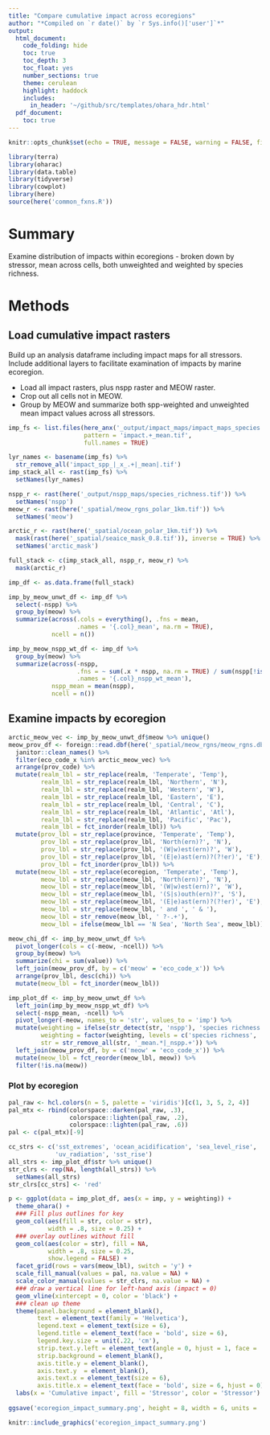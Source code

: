 ```yaml
---
title: "Compare cumulative impact across ecoregions"
author: "*Compiled on `r date()` by `r Sys.info()['user']`*"
output: 
  html_document:
    code_folding: hide
    toc: true
    toc_depth: 3
    toc_float: yes
    number_sections: true
    theme: cerulean
    highlight: haddock
    includes: 
      in_header: '~/github/src/templates/ohara_hdr.html'
  pdf_document:
    toc: true
---
```


``` r

knitr::opts_chunk$set(echo = TRUE, message = FALSE, warning = FALSE, fig.height = 4, fig.width = 7)

library(terra)
library(oharac)
library(data.table)
library(tidyverse)
library(cowplot)
library(here)
source(here('common_fxns.R'))

```

# Summary

Examine distribution of impacts within ecoregions - broken down by stressor, mean across cells, both unweighted and weighted by species richness.

# Methods

## Load cumulative impact rasters

Build up an analysis dataframe including impact maps for all stressors.  Include additional layers to facilitate examination of impacts by marine ecoregion.

* Load all impact rasters, plus nspp raster and MEOW raster.
* Crop out all cells not in MEOW.
* Group by MEOW and summarize both spp-weighted and unweighted mean impact values across all stressors.

```r
imp_fs <- list.files(here_anx('_output/impact_maps/impact_maps_species'), 
                     pattern = 'impact.+_mean.tif',
                     full.names = TRUE)

lyr_names <- basename(imp_fs) %>%
  str_remove_all('impact_spp_|_x_.+|_mean|.tif')
imp_stack_all <- rast(imp_fs) %>%
  setNames(lyr_names)

nspp_r <- rast(here('_output/nspp_maps/species_richness.tif')) %>%
  setNames('nspp')
meow_r <- rast(here('_spatial/meow_rgns_polar_1km.tif')) %>%
  setNames('meow')

arctic_r <- rast(here('_spatial/ocean_polar_1km.tif')) %>%
  mask(rast(here('_spatial/seaice_mask_0.8.tif')), inverse = TRUE) %>%
  setNames('arctic_mask')

full_stack <- c(imp_stack_all, nspp_r, meow_r) %>%
  mask(arctic_r)

imp_df <- as.data.frame(full_stack)
```

```r
imp_by_meow_unwt_df <- imp_df %>%
  select(-nspp) %>%
  group_by(meow) %>%
  summarize(across(.cols = everything(), .fns = mean,
                   .names = '{.col}_mean', na.rm = TRUE),
            ncell = n())

imp_by_meow_nspp_wt_df <- imp_df %>%
  group_by(meow) %>%
  summarize(across(-nspp, 
                   .fns = ~ sum(.x * nspp, na.rm = TRUE) / sum(nspp[!is.na(.x)]),
                   .names = '{.col}_nspp_wt_mean'),
            nspp_mean = mean(nspp),
            ncell = n()) 
```

## Examine impacts by ecoregion

```r
arctic_meow_vec <- imp_by_meow_unwt_df$meow %>% unique()
meow_prov_df <- foreign::read.dbf(here('_spatial/meow_rgns/meow_rgns.dbf')) %>%
  janitor::clean_names() %>%
  filter(eco_code_x %in% arctic_meow_vec) %>%
  arrange(prov_code) %>%
  mutate(realm_lbl = str_replace(realm, 'Temperate', 'Temp'),
         realm_lbl = str_replace(realm_lbl, 'Northern', 'N'),
         realm_lbl = str_replace(realm_lbl, 'Western', 'W'),
         realm_lbl = str_replace(realm_lbl, 'Eastern', 'E'),
         realm_lbl = str_replace(realm_lbl, 'Central', 'C'),
         realm_lbl = str_replace(realm_lbl, 'Atlantic', 'Atl'),
         realm_lbl = str_replace(realm_lbl, 'Pacific', 'Pac'),
         realm_lbl = fct_inorder(realm_lbl)) %>%
  mutate(prov_lbl = str_replace(province, 'Temperate', 'Temp'),
         prov_lbl = str_replace(prov_lbl, 'North(ern)?', 'N'),
         prov_lbl = str_replace(prov_lbl, '(W|w)est(ern)?', 'W'),
         prov_lbl = str_replace(prov_lbl, '(E|e)ast(ern)?(?!er)', 'E'),
         prov_lbl = fct_inorder(prov_lbl)) %>%
  mutate(meow_lbl = str_replace(ecoregion, 'Temperate', 'Temp'),
         meow_lbl = str_replace(meow_lbl, 'North(ern)?', 'N'),
         meow_lbl = str_replace(meow_lbl, '(W|w)est(ern)?', 'W'),
         meow_lbl = str_replace(meow_lbl, '(S|s)outh(ern)?', 'S'),
         meow_lbl = str_replace(meow_lbl, '(E|e)ast(ern)?(?!er)', 'E'),
         meow_lbl = str_replace(meow_lbl, ' and ', ' & '),
         meow_lbl = str_remove(meow_lbl, ' ?-.+'),
         meow_lbl = ifelse(meow_lbl == 'N Sea', 'North Sea', meow_lbl))

meow_chi_df <- imp_by_meow_unwt_df %>%
  pivot_longer(cols = c(-meow, -ncell)) %>%
  group_by(meow) %>%
  summarize(chi = sum(value)) %>%
  left_join(meow_prov_df, by = c('meow' = 'eco_code_x')) %>%
  arrange(prov_lbl, desc(chi)) %>%
  mutate(meow_lbl = fct_inorder(meow_lbl))

imp_plot_df <- imp_by_meow_unwt_df %>%
  left_join(imp_by_meow_nspp_wt_df) %>%
  select(-nspp_mean, -ncell) %>%
  pivot_longer(-meow, names_to = 'str', values_to = 'imp') %>%
  mutate(weighting = ifelse(str_detect(str, 'nspp'), 'species richness', 'unweighted'),
         weighting = factor(weighting, levels = c('species richness', 'unweighted')),
         str = str_remove_all(str, '_mean.*|_nspp.+')) %>%
  left_join(meow_prov_df, by = c('meow' = 'eco_code_x')) %>%
  mutate(meow_lbl = fct_reorder(meow_lbl, meow)) %>%
  filter(!is.na(meow))
```


### Plot by ecoregion

```r
pal_raw <- hcl.colors(n = 5, palette = 'viridis')[c(1, 3, 5, 2, 4)]
pal_mtx <- rbind(colorspace::darken(pal_raw, .3),
                 colorspace::lighten(pal_raw, .2),
                 colorspace::lighten(pal_raw, .6))
pal <- c(pal_mtx)[-9]

cc_strs <- c('sst_extremes', 'ocean_acidification', 'sea_level_rise', 
             'uv_radiation', 'sst_rise')
all_strs <- imp_plot_df$str %>% unique()
str_clrs <- rep(NA, length(all_strs)) %>%
  setNames(all_strs)
str_clrs[cc_strs] <- 'red'

p <- ggplot(data = imp_plot_df, aes(x = imp, y = weighting)) +
  theme_ohara() +
  ### Fill plus outlines for key
  geom_col(aes(fill = str, color = str), 
           width = .8, size = 0.25) +
  ### overlay outlines without fill
  geom_col(aes(color = str), fill = NA,
           width = .8, size = 0.25,
           show.legend = FALSE) +
  facet_grid(rows = vars(meow_lbl), switch = 'y') +
  scale_fill_manual(values = pal, na.value = NA) +
  scale_color_manual(values = str_clrs, na.value = NA) +
  ### draw a vertical line for left-hand axis (impact = 0)
  geom_vline(xintercept = 0, color = 'black') +
  ### clean up theme
  theme(panel.background = element_blank(),
        text = element_text(family = 'Helvetica'),
        legend.text = element_text(size = 6),
        legend.title = element_text(face = 'bold', size = 6),
        legend.key.size = unit(.22, 'cm'),
        strip.text.y.left = element_text(angle = 0, hjust = 1, face = 'bold'),
        strip.background = element_blank(),
        axis.title.y = element_blank(),
        axis.text.y  = element_blank(),
        axis.text.x = element_text(size = 6),
        axis.title.x = element_text(face = 'bold', size = 6, hjust = 0)) +
  labs(x = 'Cumulative impact', fill = 'Stressor', color = 'Stressor')
  
ggsave('ecoregion_impact_summary.png', height = 8, width = 6, units = 'in')

knitr::include_graphics('ecoregion_impact_summary.png')
```
